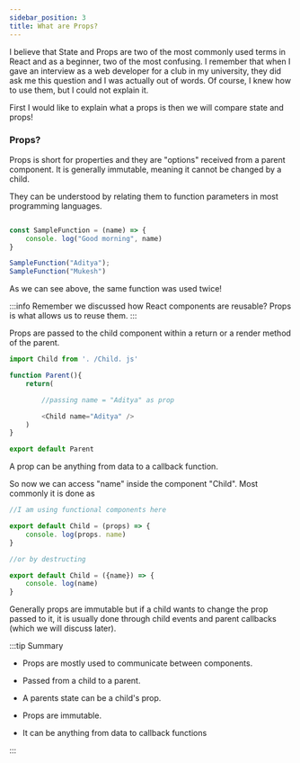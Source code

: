 ---
sidebar_position: 3
title: What are Props?
---

I believe that State and Props are two of the most commonly used terms in React and as a beginner, two of the most confusing. I remember that when I gave an interview as a web developer for a club in my university, they did ask me this question and I was actually out of words.  Of course, I knew how to use them, but I could not explain it. 

First I would like to explain what a props is then we will compare state and props!

### Props?
Props is short for properties and they are "options" received from a parent component. It is generally immutable, meaning it cannot be changed by a child.

They can be understood by relating them to function parameters in most programming languages. 

```js title="A regular Javascript function"

const SampleFunction = (name) => {
    console. log("Good morning", name)
}

SampleFunction("Aditya");
SampleFunction("Mukesh")
```

As we can see above, the same function was used twice!

:::info
Remember we discussed how React components are reusable? Props is what allows us to reuse them. 
:::


Props are passed to the child component within a return or a render method of the parent. 

```js
import Child from '. /Child. js'

function Parent(){
    return(

        //passing name = "Aditya" as prop

        <Child name="Aditya" />
    )
}

export default Parent
```

A prop can be anything from data to a callback function.

So now we can access "name" inside the component "Child".  Most commonly it is done as 

```js
//I am using functional components here

export default Child = (props) => {
    console. log(props. name)
}

//or by destructing

export default Child = ({name}) => {
    console. log(name)
}
```

Generally props are immutable but if a child wants to change the prop passed to it, it is usually done through child events and parent callbacks (which we will discuss later). 

:::tip Summary

- Props are mostly used to communicate between components.

- Passed from a child to a parent.

- A parents state can be a child's prop.

- Props are immutable.

- It can be anything from data to callback functions

:::